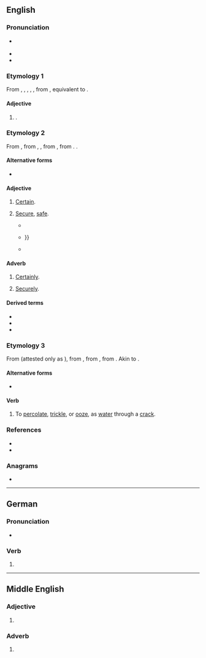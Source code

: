 ==English==

===Pronunciation===
* {{a|GA}} {{IPA|en|/ˈsɪkɚ/}}
* {{rhymes|en|ɪkə(ɹ)}}
* {{audio|en|en-uk-sicker.ogg|Audio (US)}}

===Etymology 1===
From {{inh|en|enm|siker}}, {{m|enm|sikker}}, {{m|enm|sykkere}}, {{m|enm|secre}}, {{m|enm|seccre}}, from {{inh|en|ang|sēocra|t=sicker}}, equivalent to {{af|en|sick|-er|id2=comparative}}.

====Adjective====
{{head|en|comparative adjective}}

# {{en-comparative of|sick}}.

===Etymology 2===
From {{inh|en|enm|siker}}, from {{inh|en|ang|sicer}}, {{m|ang|sicor}}, from {{inh|en|gmw-pro|*sikur||free, secure}}, from {{der|en|la|sēcūrus||secure|lit=without care}}. {{doublet|en|sure|secure}}.

====Alternative forms====
* {{alter|en|siker|siccer|siccar}}

====Adjective====
{{en-adj|?}}

# {{lb|en|obsolete|outside|dialects}} [[certain|Certain]].
#: {{ux|en|I'm '''sicker''' that he's not home.}}
# {{rfv-sense|en}} {{lb|en|obsolete|outside|dialects}} [[secure|Secure]], [[safe]].
#: {{ux|en|To walk a '''sicker '''path}}
#* {{RQ:Spenser Shepheardes Calender|chapter=September|folio=36|passage=But '''ſicker''' ſo it is, as the bꝛight ſtarre / Seemeth ay greater, when it is farre:}}
#* {{quote-journal|en|year=1880|author=L.B. Walford|title=Dick Netherby|work=Good Words|volume=22|page=774|publisher=Alexander Strahan and Company|url=https://www.google.co.nz/books/edition/_/9ELjnad70IkC|passage=And here was we made sicker than he was wi' you{{...}}}}
#* {{quote-journal|en|year=1896|title=The Raiders: Being Some Passages in the Life of John Faa, Lord and Earl of Little Egypt|author=Samuel Rutherford Crockett |chapter=XVII|page=125|publisher=Macmillan and Company|url=https://www.google.co.nz/books/edition/_/9ELjnad70IkC|passage=I'm as great on the side o' the law as it's '''siccar''' to be in thae uncertain times.}}

====Adverb====
{{en-adv|?}}

# {{lb|en|obsolete|outside|dialects}} [[certainly|Certainly]].
# {{lb|en|obsolete|outside|dialects}} [[securely|Securely]].

====Derived terms====
* {{l|en|sickerly}}
* {{l|en|sickerhood}}
* {{l|en|sickerness}}

===Etymology 3===
From {{inh|en|enm|*sikeren}} (attested only as {{m|enm|sikeriez|t=(it) trickles, (it) leaks, (it) oozes}}), from {{inh|en|ang|sicerian|t=to ooze, seep}}, from {{inh|en|gem-pro|*sikrōną|t=to trickle}}, from {{der|en|gem-pro|*sīką|t=slow running water}}. Akin to {{m|en|sitch}}.

====Alternative forms====
* {{alter|en|sigger|zigger}}

====Verb====
{{en-verb}}

# {{lb|en|mining|UK|dialect}} To [[percolate]], [[trickle]], or [[ooze]], as [[water]] through a [[crack]].

{{Webster 1913}}

===References===
* {{R:OneLook}}
* {{R:Century 1911}}

===Anagrams===
* {{anagrams|en|a=ceikrs|Rickes|Riecks|ickers|scrike}}

----

==German==

===Pronunciation===
* {{audio|de|De-sicker.ogg|Audio}}

===Verb===
{{head|de|verb form}}

# {{verb form of|de|sickern||1|s|pres|;|s|imp}}

----

==Middle English==

===Adjective===
{{head|enm|adjective}}

# {{alternative form of|enm|siker}}

===Adverb===
{{head|enm|adverb}}

# {{alternative form of|enm|siker}}